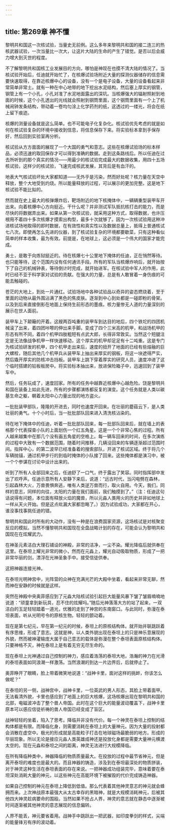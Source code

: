 ```yaml
---
---
---
```

title: 第269章 神不懂
---



黎明共和国这一次核试验，当量史无前例。这么多年来黎明共和国的接二连三的热核武器试验，一次当量比一次大，让这片大陆的生命的产生了错觉。是否以后会威力增大到灭世的程度。

不了解黎明共和国核工业发展目的方向，哪怕是神现在也摸不清大陆的情况了。当核试验开始后，任迪就开始忙了，在核爆试验场附近大量的探测仪器储存的信息需要快速取得，在靠近核爆中心的设备，没有一个是电子设备，大量的设备看起来非常简单非常土。就有一种在中心地带的地下挖出水泥结构，然后塞上厚实的钢管，钢管上有一个小孔，小孔对准了水泥地面露出的深坑。当核爆强大的辐射照射到地面的时候，这个小孔透出的光线就会照射到钢筒里面，这个钢筒里面有一个上了机械闹钟发条结构，带动着一卷均匀涂上化学药剂的纸，这透过的一缕光，将会在纸上留下痕迹。

核爆的测量设备就是这么简单。也不可能电子化复杂化。核试验优先考虑的就是如何在核试验复杂的环境中接收到信息，将信息保存下来。将实验标本拿到手保存好，然后回到实验室再分析。

核试验从方方面面的展现了一个大国的勇气和意志。这些在核爆试验场的标本样品，必须迅速的取回保存才可以得到准确的数据。走到这条路线后。所以任迪在过去所听到的那个真实的情况——用最少的核试验完成最大的数据收集，用四十五场核试验，这样少的核试验，飞速完成核武发展，其背后是有血汗的。

地表大气核试验坏处大家都知道——无外乎是污染，然而好处呢？核力量在天空中释放，整个大地受到灼烧。所以能量释放的过程，可以展示的更加完整。这是地下核试验不能比拟的。

然而就在史上最大的核弹爆炸后，靶场附近的地下核掩体中，一辆辆重型装甲车开出来。向着核爆中心方向挺近。干什么呢？并非测试军队抵抗核打击的能力，而是尽快的将数据弄出来。如果从第一次核试验，就采用这种方式，取得数据，也许压根用不着四十多次核爆才摸索出构型，最多十次就够了。因为一次核试验用这种冲进核试场地取得的即时数据，在有效性和真实性以及数据总量上，抵得上普通核试七八次。即使再怎么先进的仪器，到了核试验复杂的环境都要歇菜，只有这种看似简单的样本收集，最为有效。前提是，在地球上，这必须是一个伟大的国家才能完成。

勇士，是敢于向炼狱挺近的。待在核爆七十公里地下掩体的任迪，正在悄然等待。也只能等待，这个范围内没有任何通讯手段。所有的军队当核爆炸响后，就开始按下了自己的机械钟表，等待倒计时完成，就开始进军。在核试验中军人的作用，此时已经不亚于科学家对试验的贡献。在强大的力量，总是有人敢冒着一身伤痕的可能去触碰的。

苍茫的大地上，到处一片通红。试验场地中各种试验品以奇异的姿态燃烧着，至于里面的动物从最外围沾满了黑色的焦皮肤。逐渐到中心到处都是一碰即粉的骨架。以及到后来直接倒影在地面上保持生前形态的墨痕。核力量惨无人道的力量深刻的展示在世人面前。

装甲车上下颠簸的开着。这艘两百吨重的装甲车到达目的地后，四个铁坨的四团机械滚了出来，着四团咔嚓的伸出来手脚。变成了四个三米高的机甲，和战场机甲的形态有所不同，着四个机甲四肢粗短有点武大郎，长得非常敦实。当然这个短腿注定是无法像战争机甲一样快速移动，这个厚实的机甲却足足有十二吨重。这是专门为核试验研发的机甲，四个机甲走出来后，速度的扭开了地面的已经有些熔融的巨大螺栓，随后其他几个机甲兵从装甲车上抽出来厚实的钢板，将这一块遮得严实，然后撬开厚实的防核冲击挡板。装甲车上跳下穿着厚实的研究人员，速度冲进了这个临时搭建的铅板板房中。将实验标本抽出来，放进保险箱子中，迅速回到了装甲车中。

然后，任务玩成了，速度回家。所有的任务中越靠近核爆中心越危险。饶是黎明共和国在装备上如此先进，所有的步骤都演练都反复的演变。这个任务就是人类以碳基生命之躯，朝着太阳中心力量出现的地方盗火。

一批批装甲部队，隆隆的开进去，同时也速度开回来。在壮丽的蘑菇云下，是人类壮丽的勇气。十个小时后，当一批批部队回来进入清洗核沾染的。

待在地下掩体中的任迪，听着一批批部队回来，每一批部队回来后，就在墙上的表格那个代表探查小队的上面划伤一个红五角星。这是一个个非常心焦的过程。所有人越来越集中在那几个没有画五角星的空格上。每一辆车回来的时间，在多次演练的过程中大致有一个数据范围，随着时间推移，几辆没回来的车辆逐渐超过范围时间。指挥中心，的第二波早已经准备着的搜索部队，开进了核试区域。终于将几个车辆抛锚，通过机甲步行的到临时掩体的小队接了回来。这些掩体都是演习中，被一个个参谋在讨论中设计出来的。

听到了所有人全部回来之后，任迪舒了一口气，终于露出了笑容。同时指挥部中发出了欢呼声。任迪示意所有人安静下来后，说道：“远古时代，当闪电劈在森林，引起森林大火，万兽畏惧奔逃，唯有人类逆万兽而行，取火自用。今天，我们，同样的意志，同样的向往，太阳的力量在我们面前，我们触摸到了。”（注：任迪这句话说得有问题，本位面有释放火焰的魔兽，所以元淼人类用火的历史并非如地球上一样从天火开始。但是这点纰漏大家都忽略了。）因为试验成功，大家都在开心，谁没事找事挑任迪的错。

黎明共和国此时所有的大动作，没有一种是在浪费国家资源，这场核试是对核聚变反应的模拟。当然不懂黎明共和国现在全盘战略计划的存在，可能会认为黎明共和国现在在炫耀武力。

在神圣元素洁白大理石铺设的神殿，非常的洁净，一尘不染。耀光降临后就供奉在这里。在泰坦上耀光非常的微小，然而在元淼上，耀光自动吸取物质，形成了一把非常华丽的剑，漂浮在光神圣象手中。接受信徒供奉。

这把神器连接光神。

在泰坦光明神宫中，光阵营的众神在充满光芒的大殿中坐着，看起来非常无聊，然而神在安静的时候就是这样。

突然在神殿中央奥菲感应到了元淼大陆核试验引起巨大能量风暴下皱了皱眉喃喃地说道：“顽童拿到新玩具，忍不住的炫耀吗。”随后光神落落大方的站了起来，一双洁白的玉足轻轻踏着一道光，优雅的走到了神宫的东南窗口。与此同时，弥漫在泰坦表面，听从光明号令的原核生物。轻轻的颤动着。

现在是第七纪元，早在第一纪元的时候，泰坦上的原核结构体。就开始并联跳跃着有序思维，形成了意志。这就是神，以人类外貌出现在泰坦上的只是神乐意展现的外貌，然而被神灌输庞大属于自己意志的载体是弥漫在整个泰坦表面原核结构体。只要神格不灭，神在泰坦上是有着无穷无尽生命的。

现在泰坦上光神通过自己控制的神力，感应着浩荡的泰坦大地，浩瀚的神力在光滑的泰坦表面如同浪潮一样激荡。当然浪潮的到达一片边界后，后就停止了。

奥菲睁开了眼睛，脸上带着微笑地说道：“战神卡里，面对这样的挑衅，你该怎么做呢？”

在泰坦的另一侧，战神宫中，战神卡里，一位英武的男人形态，其脸上带着面甲。无法看清外貌，卡里也感应到了地面上的巨大核爆，这场核爆出现在黎明共和国的北部，电磁波冲击了整个兽人帝国。此时在这个巨大的能量波动覆盖下，战神卡里原本可以感应信徒祈祷的兽人帝国已经变成了盲区。

战神轻轻的坐着，陷入了思考。降临并非没有代价。每一个神灵在泰坦上控制的结构体都是有限。而降临化身，则需要消耗在泰坦上的大量神元。因为大量的投射都会消散在虚空中。极光的形成就是高能粒子打击在地球磁场最脆弱的地方。形成的华丽现象。所以无论是接应元淼人类英雄成神还是投放化身都是需要大量神元横渡太空的。现在元淼和泰坦之间的距离，神灵无法进行大规模降临。

在所有降临种类中，神器降临的物质质量最大。在投放的过程中最节省神元，但是离开泰坦的难度也是最大的。而且神器的铸造，涉及到在泰坦最深处的物质拼装，对于神灵这种生活在泰坦表面的存在来说。一把神器成功组装完毕，意味着要在泰坦深处消耗大量的神元，以这些神元在高能环境下被摧毁的代价完成铸造神器。

如果自己控制的神元在泰坦上降低到低值。那么代表着其他神灵意志的神元就会蜂拥而来。上次神战原本最强大从太古幸存的黑暗神，就是大规模消耗神元，后被其他四大神灵趁病要命的围殴。当然如果不抢占人界，神灵的意志就在静态中逐渐被时间逐渐被其他神灵的意志展现的信息偏转。

人界不能丢，神元要省着用。战神手中跳跃出一把武器，如印度拳剑的样式，尖端的能量锋刃有序的波动着。